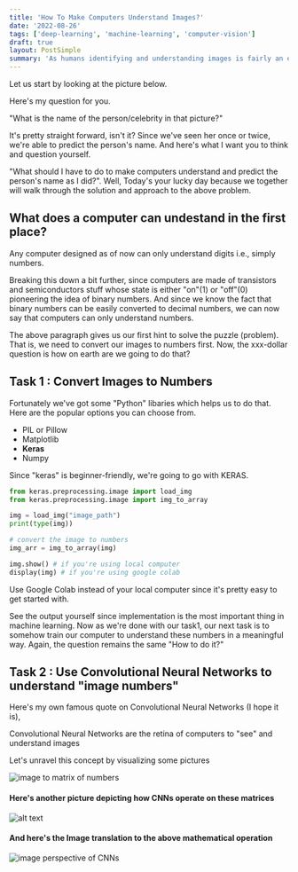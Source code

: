 ```yaml
---
title: 'How To Make Computers Understand Images?'
date: '2022-08-26'
tags: ['deep-learning', 'machine-learning', 'computer-vision']
draft: true
layout: PostSimple
summary: 'As humans identifying and understanding images is fairly an easy task. But for computers the story is quite different and difficult. In this guide we will make computers to "see" and understand digital images.'
---
```


<TOCInline toc={props.toc} exclude="Overview" toHeading={2} asDisclosure />

Let us start by looking at the picture below.

Here's my question for you. 

"What is the name of the person/celebrity in that picture?"

It's pretty straight forward, isn't it? Since we've seen her once or twice, we're able to predict the person's name. And here's what I want you to think and question yourself. 

"What should I have to do to make computers understand and predict the person's name as I did?". Well, Today's your lucky day because we together will walk through the solution and approach to the above problem.

## What does a computer can undestand in the first place?
Any computer designed as of now can only understand digits i.e., simply numbers.

Breaking this down a bit further, since computers are made of transistors and semiconductors stuff whose state is either "on"(1) or "off"(0) pioneering the idea of binary numbers. And since we know the fact that binary numbers can be easily converted to decimal numbers, we can now say that computers can only understand numbers.

The above paragraph gives us our first hint to solve the puzzle (problem). That is, we need to convert our images to numbers first. Now, the xxx-dollar question is how on earth are we going to do that?

## Task 1 : Convert Images to Numbers
Fortunately we've got some "Python" libaries which helps us to do that. Here are the popular options you can choose from.

- PIL or Pillow
- Matplotlib
- **Keras**
- Numpy


Since "keras" is beginner-friendly, we're going to go with KERAS.
```python
from keras.preprocessing.image import load_img
from keras.preprocessing.image import img_to_array

img = load_img("image_path")
print(type(img))

# convert the image to numbers
img_arr = img_to_array(img)

img.show() # if you're using local computer
display(img) # if you're using google colab
```

<Block type="QuickTip">Use Google Colab instead of your local computer since it's pretty easy to get started with.</Block>

See the output yourself since implementation is the most important thing in machine learning. Now as we're done with our task1, our next task is to somehow train our computer to understand these numbers in a meaningful way. Again, the question remains the same "How to do it?"

## Task 2 : Use Convolutional Neural Networks to understand "image numbers"

Here's my own famous quote on Convolutional Neural Networks (I hope it is), 

Convolutional Neural Networks are the retina of computers to "see" and understand images

Let's unravel this concept by visualizing some pictures

![image to matrix of numbers](/static/images/object-detection/image-to-matrix.png)


#### Here's another picture depicting how CNNs operate on these matrices

![alt text](https://miro.medium.com/max/536/1*MrGSULUtkXc0Ou07QouV8A.gif)
#### And here's the Image translation to the above mathematical operation

![image perspective of CNNs](/static/images/object-detection/feature-map.png)


